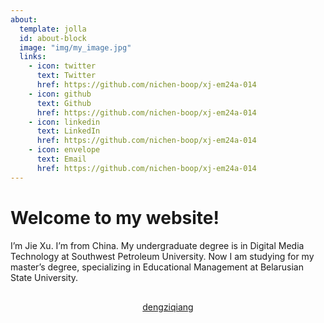 ```yaml
---
about:
  template: jolla
  id: about-block
  image: "img/my_image.jpg"
  links:
    - icon: twitter
      text: Twitter
      href: https://github.com/nichen-boop/xj-em24a-014
    - icon: github
      text: Github
      href: https://github.com/nichen-boop/xj-em24a-014
    - icon: linkedin
      text: LinkedIn
      href: https://github.com/nichen-boop/xj-em24a-014
    - icon: envelope
      text: Email
      href: https://github.com/nichen-boop/xj-em24a-014
---
```


::: {#about-block}
:::

# Welcome to my website!

I'm Jie Xu. I'm from China. My undergraduate degree is in Digital Media Technology at Southwest Petroleum University. Now I am studying for my master's degree, specializing in Educational Management at Belarusian State University.

```{=html}
<div  style="margin: 30px; text-align: center;">
<a class="btn btn-primary" href="" role="button" target="_blank" style="padding: 15px 30px;">dengziqiang</a>
</div>
```

